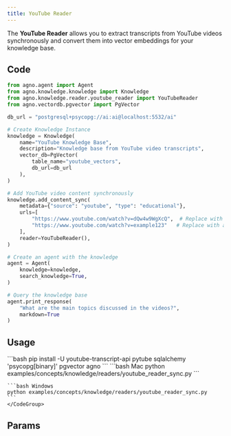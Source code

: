 ```yaml
---
title: YouTube Reader
---
```


The **YouTube Reader** allows you to extract transcripts from YouTube videos synchronously and convert them into vector embeddings for your knowledge base.

## Code

```python examples/concepts/knowledge/readers/youtube_reader_sync.py
from agno.agent import Agent
from agno.knowledge.knowledge import Knowledge
from agno.knowledge.reader.youtube_reader import YouTubeReader
from agno.vectordb.pgvector import PgVector

db_url = "postgresql+psycopg://ai:ai@localhost:5532/ai"

# Create Knowledge Instance
knowledge = Knowledge(
    name="YouTube Knowledge Base",
    description="Knowledge base from YouTube video transcripts",
    vector_db=PgVector(
        table_name="youtube_vectors", 
        db_url=db_url
    ),
)

# Add YouTube video content synchronously
knowledge.add_content_sync(
    metadata={"source": "youtube", "type": "educational"},
    urls=[
        "https://www.youtube.com/watch?v=dQw4w9WgXcQ",  # Replace with actual educational video
        "https://www.youtube.com/watch?v=example123"   # Replace with actual video URL
    ],
    reader=YouTubeReader(),
)

# Create an agent with the knowledge
agent = Agent(
    knowledge=knowledge,
    search_knowledge=True,
)

# Query the knowledge base
agent.print_response(
    "What are the main topics discussed in the videos?",
    markdown=True
)
```

## Usage

<Steps>
  <Snippet file="create-venv-step.mdx" />

  <Step title="Install libraries">
    ```bash
    pip install -U youtube-transcript-api pytube sqlalchemy 'psycopg[binary]' pgvector agno
    ```
  </Step>

  <Snippet file="run-pgvector-step.mdx" />

  <Step title="Run Agent">
    <CodeGroup>
    ```bash Mac
    python examples/concepts/knowledge/readers/youtube_reader_sync.py
    ```

    ```bash Windows
    python examples/concepts/knowledge/readers/youtube_reader_sync.py
    ```
    </CodeGroup>
  </Step>
</Steps>

## Params

<Snippet file="youtube-reader-reference.mdx" /> 

